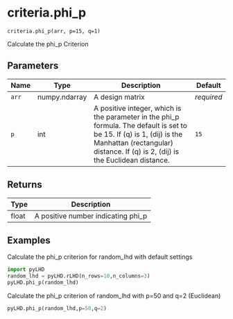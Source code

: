 # criteria.phi_p { #pyLHD.criteria.phi_p }

`criteria.phi_p(arr, p=15, q=1)`

Calculate the phi_p Criterion

## Parameters

| Name   | Type          | Description                                                                                                                                                                                             | Default    |
|--------|---------------|---------------------------------------------------------------------------------------------------------------------------------------------------------------------------------------------------------|------------|
| `arr`  | numpy.ndarray | A design matrix                                                                                                                                                                                         | _required_ |
| `p`    | int           | A positive integer, which is the parameter in the phi_p formula. The default is set to be 15. If (q) is 1, (dij) is the Manhattan (rectangular) distance. If (q) is 2, (dij) is the Euclidean distance. | `15`       |

## Returns

| Type   | Description                        |
|--------|------------------------------------|
| float  | A positive number indicating phi_p |

## Examples



Calculate the phi_p criterion for random_lhd with default settings
```python
import pyLHD
random_lhd = pyLHD.rLHD(n_rows=10,n_columns=3)
pyLHD.phi_p(random_lhd)  
```
Calculate the phi_p criterion of random_lhd with p=50 and q=2 (Euclidean)
```python
pyLHD.phi_p(random_lhd,p=50,q=2) 
```